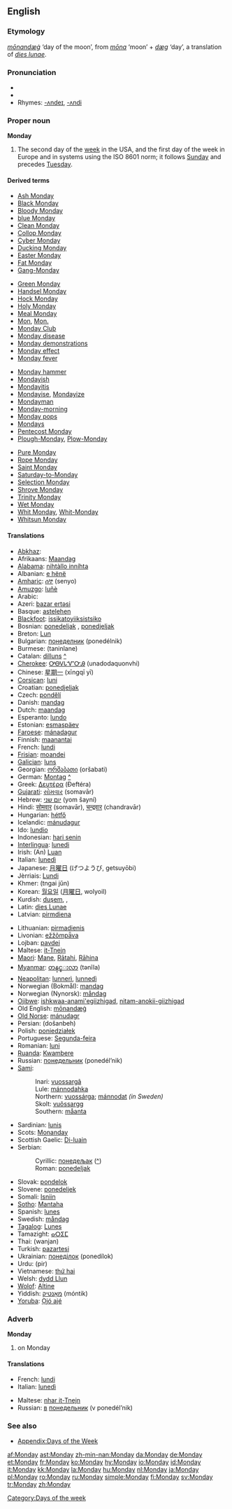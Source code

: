 ==English==

===Etymology===
{{OE.}} ''[[monandæg|mōnandæġ]]'' ‘day of the moon’, from ''[[mona#Old English|mōna]]'' ‘moon’ + ''[[dæg]]'' ‘day’, a translation of {{L.}} ''[[dies lunae]]''.

===Pronunciation===
*{{IPA|/ˈmʌndeɪ/, /ˈmʌndi/}}
*{{audio|en-us-Monday.ogg|Audio (US)}}
*Rhymes: [[Rhymes:English:-ʌndeɪ|-ʌndeɪ]], [[Rhymes:English:-ʌndi|-ʌndi]]

===Proper noun===
'''Monday'''

# The second day of the [[week]] in the USA, and the first day of the week in Europe and in systems using the ISO 8601 norm; it follows [[Sunday]] and precedes [[Tuesday]].

====Derived terms====
{{top4}}
*[[Ash Monday]]
*[[Black Monday]]
*[[Bloody Monday]]
*[[blue Monday]]
*[[Clean Monday]]
*[[Collop Monday]]
*[[Cyber Monday]]
*[[Ducking Monday]]
*[[Easter Monday]]
*[[Fat Monday]]
*[[Gang-Monday]]
{{mid4}}
*[[Green Monday]]
*[[Handsel Monday]]
*[[Hock Monday]]
*[[Holy Monday]]
*[[Meal Monday]]
*[[Mon]], [[Mon.]]
*[[Monday Club]]
*[[Monday disease]]
*[[w:Monday demonstrations|Monday demonstrations]]
*[[Monday effect]]
*[[Monday fever]]
{{mid4}}
*[[Monday hammer]]
*[[Mondayish]]
*[[Mondayitis]]
*[[Mondayise]], [[Mondayize]]
*[[Mondayman]]
*[[Monday-morning]]<!--adjective-->
*[[Monday pops]]
*[[Mondays]]<!--adverb-->
*[[Pentecost Monday]]
*[[Plough-Monday]], [[Plow-Monday]]
{{mid4}}
*[[Pure Monday]]
*[[Rope Monday]]
*[[Saint Monday]]
*[[Saturday-to-Monday]]
*[[Selection Monday]]
*[[Shrove Monday]]
*[[Trinity Monday]]
*[[Wet Monday]]
*[[Whit Monday]], [[Whit-Monday]]
*[[Whitsun Monday]]
{{bottom}}

====Translations====
{{top}}
*[[Abkhaz]]: {{RUchar|[[ашәахь]]}} {{IPAchar|(ašwax’)}}
*Afrikaans: [[Maandag]]
*[[Alabama]]: [[nihtàllo inníhta]]
*Albanian: [[e hënë]]
*[[Amharic]]: [[ሰኞ]] (senyo)
*[[Amuzgo]]: [[luñè]]
*Arabic: {{ARchar|[[الاثنين|الإثنين]]}} {{Unicode|(al-’iθnéin)}}
*Azeri: [[bazar ertəsi]]
*Basque: [[astelehen]]
*[[Blackfoot]]: [[issikatoyiiksistsiko]]
*Bosnian: [[ponedeljak#Bosnian|ponedeljak]] {{m}}, [[ponedjeljak#Bosnian|ponedjeljak]] {{m}}
*Breton: [[Lun]] {{m}}
*Bulgarian: [[понеделник]] (ponedélnik) {{m}}
*Burmese: (taninlane)
*Catalan: [[dilluns]] {{m}} [[:ca:dilluns|^]]
*[[Cherokee]]: [[ᎤᎾᏙᏓᏉᏅᎯ]] (unadodaquonvhi)
*Chinese: [[星期一]] (xīngqī yī)
*[[Corsican]]: [[luni]]
*Croatian: [[ponedjeljak]] {{m}}
*Czech: [[pondělí]] {{n}}
*Danish: [[mandag]]
*Dutch: [[maandag]] {{m}}
*Esperanto: [[lundo]]
*Estonian: [[esmaspäev]]
*[[Faroese]]: [[mánadagur]] {{m}}
*Finnish: [[maanantai]]
*French: [[lundi]] {{m}}
*[[Frisian]]: [[moandei]]
*[[Galician]]: [[luns]]
*Georgian: [[ორშაბათი]] (oršabati)
*German: [[Montag]] {{m}} [[:de:Montag|^]]
*Greek: [[Δευτέρα]] (Ðeftéra) {{f}}
*[[Gujarati]]: [[સોમવાર]] (somavār)
*Hebrew: [[יום שני]] (yom šayní)
*Hindi: [[सोमवार]] (somavār), [[चन्द्रवार]] (chandravār)
*Hungarian: [[hétfő]]
*Icelandic: [[mánudagur]] {{m}}
*Ido: [[lundio]]
*Indonesian: [[hari senin]]
*[[Interlingua]]: [[lunedi]]
*Irish: (An) [[Luan]]
*Italian: [[lunedì]] {{m}}
*Japanese: [[月曜日]] (げつようび, getsuyōbi)
*Jèrriais: [[Lundi]] {{m}}
*Khmer: {{KMchar|[[ថ្ងៃច័ន្ទ]]}} (tngai jŭn)
*Korean: [[월요일]] ([[月曜日]], wolyoil)
*Kurdish: [[duşem]], {{KUchar|[[دووشه‌م]]}}, {{KUchar|[[دووشه‌مه‌]]}}
*Latin: [[dies Lunae]]
*Latvian: [[pirmdiena]]
{{mid}}
*Lithuanian: [[pirmadienis]] {{m}}
*Livonian: [[ežžõmpǟva]]
*Lojban: [[pavdei]]
*Maltese: [[it-Tnejn]]
*[[Maori]]: [[Mane]], [[Rātahi]], [[Rāhina]]
*[[Myanmar]]: [[တနင္းလာ]] (tənĩla)
*[[Neapolitan]]: [[lunnerì]], [[lunnedì]]
*Norwegian (Bokmål): [[mandag]]
*Norwegian (Nynorsk): [[måndag]]
*[[Ojibwe]]: [[ishkwaa-anami'egiizhigad]], [[nitam-anokii-giizhigad]]
*Old English: [[monandæg|mōnandæġ]] {{m}}
*[[Old Norse]]: [[mánudagr]] {{m}}
*Persian: {{FAchar|[[دوشنبه]]}} (došanbeh)
*Polish: [[poniedziałek]]
*Portuguese: [[Segunda-feira]]
*Romanian: [[luni]] {{f}}
*[[Ruanda]]: [[Kwambere]]
*Russian: [[понедельник]] (ponedél’nik) {{m}}
*[[Sami]]:
*:Inari: [[vuossargâ]]
*:Lule: [[mánnodahka]]
*:Northern: [[vuossárga]]; [[mánnodat]] ''(in Sweden)''
*:Skolt: [[vuõssargg]]
*:Southern: [[måanta]]
*Sardinian: [[lunis]]
*Scots: [[Monanday]]
*Scottish Gaelic: [[Di-luain]]
*Serbian:
*:Cyrillic: [[понедељак#Serbian|понедељак]] ([[:sr:понедељак|^]]) {{m}}
*:Roman: [[ponedeljak#Serbian|ponedeljak]] {{m}}
*Slovak: [[pondelok]] {{m}}
*Slovene: [[ponedeljek]] {{m}}
*Somali: [[Isniin]]
*[[Sotho]]: [[Mantaha]]
*Spanish: [[lunes]] {{m}}
*Swedish: [[måndag]] {{c}}
*[[Tagalog]]: [[Lunes]]
*Tamazight: [[ⴰⵔⵉⵎ]]
*Thai: {{THchar|[[วันจันทร์]]}} (wanjan)
*Turkish: [[pazartesi]]
*Ukrainian: [[понеділок]] (ponedílok) {{m}}
*Urdu: {{URchar|[[پیر]]}} (pir)
*Vietnamese: [[thứ hai]]
*Welsh: [[dydd Llun]] {{m}}
*[[Wolof]]: [[Altine]]
*Yiddish: [[מאָנטיק]] (móntik)
*[[Yoruba]]: [[Ọjó ajé]]
{{bottom}}

===Adverb===
'''Monday'''

# on Monday

====Translations====
{{trans-top|on Monday}}
*French: [[lundi]]
*Italian: [[lunedì]]
{{trans-mid}}
*Maltese: [[nhar it-Tnejn]]
*Russian: [[в#Russian|в]] [[понедельник]] (v ponedél’nik)
{{trans-bottom}}

===See also===
*[[Appendix:Days of the Week]]

[[Category:Days of the week]]

[[af:Monday]]
[[ast:Monday]]
[[zh-min-nan:Monday]]
[[da:Monday]]
[[de:Monday]]
[[et:Monday]]
[[fr:Monday]]
[[ko:Monday]]
[[hy:Monday]]
[[io:Monday]]
[[id:Monday]]
[[it:Monday]]
[[kk:Monday]]
[[la:Monday]]
[[hu:Monday]]
[[nl:Monday]]
[[ja:Monday]]
[[pl:Monday]]
[[ro:Monday]]
[[ru:Monday]]
[[simple:Monday]]
[[fi:Monday]]
[[sv:Monday]]
[[tr:Monday]]
[[zh:Monday]]